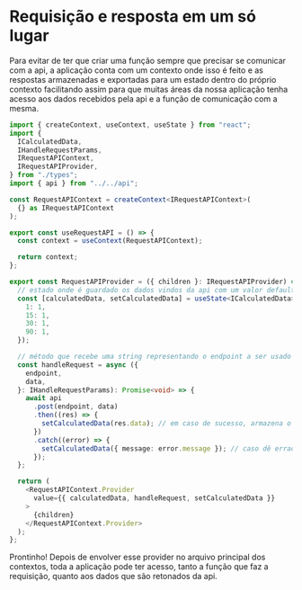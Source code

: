 
<Meta title="Contexts/Request API" />

# Requisição e resposta em um só lugar

<p>
  Para evitar de ter que criar uma função sempre que precisar se comunicar com a
  api, a aplicação conta com um contexto onde isso é feito e as respostas
  armazenadas e exportadas para um estado dentro do próprio contexto facilitando
  assim para que muitas áreas da nossa aplicação tenha acesso aos dados
  recebidos pela api e a função de comunicação com a mesma.
</p>

```typescript
import { createContext, useContext, useState } from "react";
import {
  ICalculatedData,
  IHandleRequestParams,
  IRequestAPIContext,
  IRequestAPIProvider,
} from "./types";
import { api } from "../../api";

const RequestAPIContext = createContext<IRequestAPIContext>(
  {} as IRequestAPIContext
);

export const useRequestAPI = () => {
  const context = useContext(RequestAPIContext);

  return context;
};

export const RequestAPIProvider = ({ children }: IRequestAPIProvider) => {
  // estado onde é guardado os dados vindos da api com um valor default para ser exibido na renderização inicial da aplicação.
  const [calculatedData, setCalculatedData] = useState<ICalculatedData>({
    1: 1,
    15: 1,
    30: 1,
    90: 1,
  });

  // método que recebe uma string representando o endpoint a ser usado na requisição e os dados a serem mandados. Como a api tem apenas um método não se faz necessário criar uma lógica mais profunda para suportar outros métodos.
  const handleRequest = async ({
    endpoint,
    data,
  }: IHandleRequestParams): Promise<void> => {
    await api
      .post(endpoint, data)
      .then((res) => {
        setCalculatedData(res.data); // em caso de sucesso, armazena o valor recebido da api no state para ser renderizado na tela
      })
      .catch((error) => {
        setCalculatedData({ message: error.message }); // caso dê errado a requisição, armazena no state somente a mensagem
      });
  };

  return (
    <RequestAPIContext.Provider
      value={{ calculatedData, handleRequest, setCalculatedData }}
    >
      {children}
    </RequestAPIContext.Provider>
  );
};
```

<p>
  Prontinho! Depois de envolver esse provider no arquivo principal dos
  contextos, toda a aplicação pode ter acesso, tanto a função que faz a
  requisição, quanto aos dados que são retonados da api.
</p>
